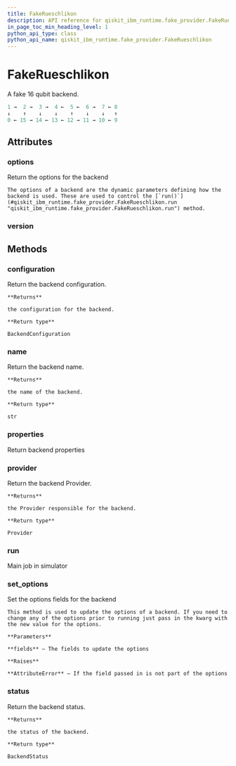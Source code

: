 ```yaml
---
title: FakeRueschlikon
description: API reference for qiskit_ibm_runtime.fake_provider.FakeRueschlikon
in_page_toc_min_heading_level: 1
python_api_type: class
python_api_name: qiskit_ibm_runtime.fake_provider.FakeRueschlikon
---
```


# FakeRueschlikon

<Class id="qiskit_ibm_runtime.fake_provider.FakeRueschlikon" isDedicatedPage={true} github="https://github.com/Qiskit/qiskit-ibm-runtime/tree/stable/0.22/qiskit_ibm_runtime/fake_provider/backends/rueschlikon/fake_rueschlikon.py#L21-L74" signature="FakeRueschlikon">
  A fake 16 qubit backend.

  ```python
  1 →  2 →  3 →  4 ←  5 ←  6 →  7 ← 8
  ↓    ↑    ↓    ↓    ↑    ↓    ↓   ↑
  0 ← 15 → 14 ← 13 ← 12 → 11 → 10 ← 9
  ```

  ## Attributes

  ### options

  <Attribute id="qiskit_ibm_runtime.fake_provider.FakeRueschlikon.options">
    Return the options for the backend

    The options of a backend are the dynamic parameters defining how the backend is used. These are used to control the [`run()`](#qiskit_ibm_runtime.fake_provider.FakeRueschlikon.run "qiskit_ibm_runtime.fake_provider.FakeRueschlikon.run") method.
  </Attribute>

  ### version

  <Attribute id="qiskit_ibm_runtime.fake_provider.FakeRueschlikon.version" attributeValue="1" />

  ## Methods

  ### configuration

  <Function id="qiskit_ibm_runtime.fake_provider.FakeRueschlikon.configuration" signature="configuration()">
    Return the backend configuration.

    **Returns**

    the configuration for the backend.

    **Return type**

    BackendConfiguration
  </Function>

  ### name

  <Function id="qiskit_ibm_runtime.fake_provider.FakeRueschlikon.name" signature="name()">
    Return the backend name.

    **Returns**

    the name of the backend.

    **Return type**

    str
  </Function>

  ### properties

  <Function id="qiskit_ibm_runtime.fake_provider.FakeRueschlikon.properties" signature="properties()">
    Return backend properties
  </Function>

  ### provider

  <Function id="qiskit_ibm_runtime.fake_provider.FakeRueschlikon.provider" signature="provider()">
    Return the backend Provider.

    **Returns**

    the Provider responsible for the backend.

    **Return type**

    Provider
  </Function>

  ### run

  <Function id="qiskit_ibm_runtime.fake_provider.FakeRueschlikon.run" signature="run(run_input, **kwargs)">
    Main job in simulator
  </Function>

  ### set\_options

  <Function id="qiskit_ibm_runtime.fake_provider.FakeRueschlikon.set_options" signature="set_options(**fields)">
    Set the options fields for the backend

    This method is used to update the options of a backend. If you need to change any of the options prior to running just pass in the kwarg with the new value for the options.

    **Parameters**

    **fields** – The fields to update the options

    **Raises**

    **AttributeError** – If the field passed in is not part of the options
  </Function>

  ### status

  <Function id="qiskit_ibm_runtime.fake_provider.FakeRueschlikon.status" signature="status()">
    Return the backend status.

    **Returns**

    the status of the backend.

    **Return type**

    BackendStatus
  </Function>
</Class>

